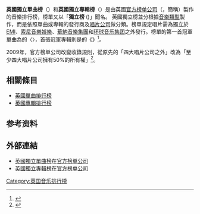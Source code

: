 {{noteTA
|G1=Music
}}

'''英國獨立單曲榜'''（{{lang-en|'''UK Independent Singles Chart'''}}）和'''英國獨立專輯榜'''（{{lang-en|'''UK Independent Albums Chart '''}}）是由英國[[官方榜单公司|官方榜单公司]]（{{lang|en|Official Charts Company}}，簡稱{{lang|en|OCC}}）製作的音樂排行榜，榜單又以「'''獨立榜''' ({{lang|en|Indie Chart}})」聞名。
英國獨立榜並分根據[[音樂類型|音樂類型]]製作，而是依照單曲或專輯的發行商及[[唱片公司|唱片公司]]做分類。榜單規定唱片需為獨立於[[EMI|EMI]]、[[索尼音樂娛樂|索尼音樂娛樂]]、[[華納音樂集團|華納音樂集團]]和[[环球音乐集团|环球音乐集团]]之外發行。榜單的第一首冠軍單曲為{{le|Spizzenergi}}的〈{{le|Where's Captain Kirk?}}〉，首張冠軍專輯則是{{le|Adam and the Ants}}的《{{le|Dirk Wears White Sox}}》<ref name="Lazell">{{Cite book|last1=Lazell |first1=Barry |title=Indie hits : 1980-1989 : the complete U.K. independent charts (singles & albums) |year=1997 |publisher=[[Cherry_Red_Records|Cherry Red]] |location=[[London|London]] |isbn=978-0-9517206-9-1 |oclc=38292499}}</ref>。

2009年，官方榜单公司改變收錄規則，從原先的「四大唱片公司之外」改為「至少四大唱片公司擁有50%的所有權」<ref>{{Cite web|url=http://www.glasswerk.co.uk/news/national/5826/Official+Charts+Company+Re-Launch+UKs+Independent+Charts |title=Official Charts Company Re-Launch UK's Independent Charts |first=Leanne |last=Durr |date=2009-06-15 |publisher=Glasswerk National |accessdate=2009-06-15}}</ref>。

== 相關條目 ==
*[[英國單曲排行榜|英國單曲排行榜]]
*[[英國專輯排行榜|英國專輯排行榜]]

== 参考资料 ==
{{reflist}}

== 外部連結 ==
*[https://www.officialcharts.com/charts/independent-singles-chart/ 英國獨立單曲榜]在[[官方榜单公司|官方榜单公司]]
*[https://www.officialcharts.com/charts/independent-albums-chart/ 英國獨立專輯榜]在[[官方榜单公司|官方榜单公司]]

{{UK Music Charts}}
{{Authority control}}
[[Category:英国音乐排行榜|Category:英国音乐排行榜]]